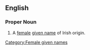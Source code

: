 ==English==
===Proper Noun===
# A [[female]] [[given name]] of Irish origin.
[[Category:Female given names]]